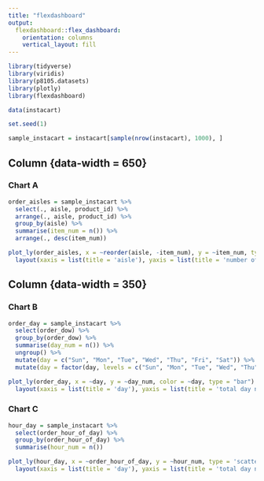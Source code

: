 ```yaml
---
title: "flexdashboard"
output: 
  flexdashboard::flex_dashboard:
    orientation: columns
    vertical_layout: fill
---
```


```r
library(tidyverse)
library(viridis)
library(p8105.datasets)
library(plotly)
library(flexdashboard)
```

```r
data(instacart)

set.seed(1)

sample_instacart = instacart[sample(nrow(instacart), 1000), ]
```

Column {data-width = 650}
-----------------------------------------------------------------------

### Chart A

```r
order_aisles = sample_instacart %>%
  select(., aisle, product_id) %>%
  arrange(., aisle, product_id) %>%
  group_by(aisle) %>%
  summarise(item_num = n()) %>%
  arrange(., desc(item_num))

plot_ly(order_aisles, x = ~reorder(aisle, -item_num), y = ~item_num, type = "scatter", mode = "markers", alpha = 0.5) %>%
  layout(xaxis = list(title = 'aisle'), yaxis = list(title = 'number of item'))
```

Column {data-width = 350}
-----------------------------------------------------------------------

### Chart B

```r
order_day = sample_instacart %>%
  select(order_dow) %>%
  group_by(order_dow) %>%
  summarise(day_num = n()) %>%
  ungroup() %>%
  mutate(day = c("Sun", "Mon", "Tue", "Wed", "Thu", "Fri", "Sat")) %>%
  mutate(day = factor(day, levels = c("Sun", "Mon", "Tue", "Wed", "Thu", "Fri", "Sat")))

plot_ly(order_day, x = ~day, y = ~day_num, color = ~day, type = "bar") %>%
  layout(xaxis = list(title = 'day'), yaxis = list(title = 'total day number'))
```

### Chart C

```r
hour_day = sample_instacart %>%
  select(order_hour_of_day) %>%
  group_by(order_hour_of_day) %>%
  summarise(hour_num = n())

plot_ly(hour_day, x = ~order_hour_of_day, y = ~hour_num, type = 'scatter', mode = 'lines') %>%
  layout(xaxis = list(title = 'day'), yaxis = list(title = 'total day number'))
```
